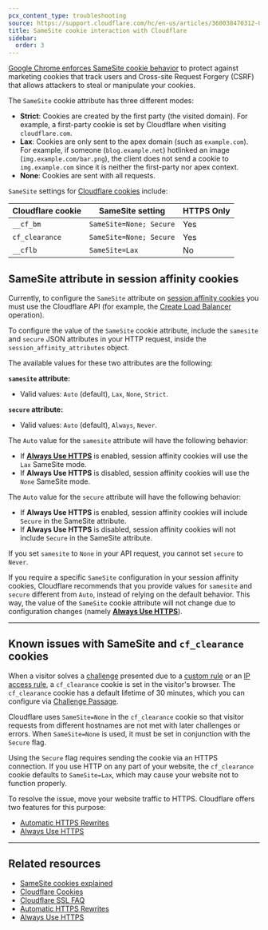 ```yaml
---
pcx_content_type: troubleshooting
source: https://support.cloudflare.com/hc/en-us/articles/360038470312-Understanding-SameSite-cookie-interaction-with-Cloudflare
title: SameSite cookie interaction with Cloudflare
sidebar:
  order: 3
---
```



[Google Chrome enforces SameSite cookie behavior](https://www.chromium.org/updates/same-site) to protect against marketing cookies that track users and Cross-site Request Forgery (CSRF) that allows attackers to steal or manipulate your cookies.

The `SameSite` cookie attribute has three different modes:

- **Strict**: Cookies are created by the first party (the visited domain). For example, a first-party cookie is set by Cloudflare when visiting `cloudflare.com`.
- **Lax**: Cookies are only sent to the <GlossaryTooltip term="apex domain">apex</GlossaryTooltip> domain (such as `example.com`). For example, if someone (`blog.example.net`) hotlinked an image (`img.example.com/bar.png`), the client does not send a cookie to `img.example.com` since it is neither the first-party nor apex context.
- **None**: Cookies are sent with all requests.

`SameSite` settings for [Cloudflare cookies](/fundamentals/reference/policies-compliances/cloudflare-cookies/) include:

| Cloudflare cookie | SameSite setting        | HTTPS Only |
| ----------------- | ----------------------- | ---------- |
| `__cf_bm`         | `SameSite=None; Secure` | Yes        |
| `cf_clearance`    | `SameSite=None; Secure` | Yes        |
| `__cflb`          | `SameSite=Lax`          | No         |

## SameSite attribute in session affinity cookies

Currently, to configure the `SameSite` attribute on [session affinity cookies](/load-balancing/understand-basics/session-affinity/) you must use the Cloudflare API (for example, the [Create Load Balancer](/api/resources/load_balancers/methods/create/) operation).

To configure the value of the `SameSite` cookie attribute, include the `samesite` and `secure` JSON attributes in your HTTP request, inside the `session_affinity_attributes` object.

The available values for these two attributes are the following:

**`samesite` attribute:**

- Valid values: `Auto` (default), `Lax`, `None`, `Strict`.

**`secure` attribute:**

- Valid values: `Auto` (default), `Always`, `Never`.

The `Auto` value for the `samesite` attribute will have the following behavior:

- If [**Always Use HTTPS**](/ssl/edge-certificates/additional-options/always-use-https/) is enabled, session affinity cookies will use the `Lax` SameSite mode.
- If **Always Use HTTPS** is disabled, session affinity cookies will use the `None` SameSite mode.

The `Auto` value for the `secure` attribute will have the following behavior:

- If **Always Use HTTPS** is enabled, session affinity cookies will include `Secure` in the SameSite attribute.
- If **Always Use HTTPS** is disabled, session affinity cookies will not include `Secure` in the SameSite attribute.

If you set `samesite` to `None` in your API request, you cannot set `secure` to `Never`.

If you require a specific `SameSite` configuration in your session affinity cookies, Cloudflare recommends that you provide values for `samesite` and `secure` different from `Auto`, instead of relying on the default behavior. This way, the value of the `SameSite` cookie attribute will not change due to configuration changes (namely [**Always Use HTTPS**](/ssl/edge-certificates/additional-options/always-use-https/)).

---

## Known issues with SameSite and `cf_clearance` cookies

When a visitor solves a [challenge](/cloudflare-challenges/) presented due to a [custom rule](/waf/custom-rules/) or an [IP access rule](/waf/tools/ip-access-rules/), a `cf_clearance` cookie is set in the visitor's browser. The `cf_clearance` cookie has a default lifetime of 30 minutes, which you can configure via [Challenge Passage](/cloudflare-challenges/challenge-types/challenge-pages/challenge-passage/).

Cloudflare uses `SameSite=None` in the `cf_clearance` cookie so that visitor requests from different hostnames are not met with later challenges or errors. When `SameSite=None` is used, it must be set in conjunction with the `Secure` flag.

Using the `Secure` flag requires sending the cookie via an HTTPS connection. If you use HTTP on any part of your website, the `cf_clearance` cookie defaults to `SameSite=Lax`, which may cause your website not to function properly.

To resolve the issue, move your website traffic to HTTPS. Cloudflare offers two features for this purpose: 

- [Automatic HTTPS Rewrites](/ssl/edge-certificates/additional-options/automatic-https-rewrites/)
- [Always Use HTTPS](/ssl/edge-certificates/additional-options/always-use-https/)

---

## Related resources

- [SameSite cookies explained](https://web.dev/samesite-cookies-explained/) 
- [Cloudflare Cookies](/fundamentals/reference/policies-compliances/cloudflare-cookies/)
- [Cloudflare SSL FAQ](/ssl/troubleshooting/faq/)
- [Automatic HTTPS Rewrites](/ssl/edge-certificates/additional-options/automatic-https-rewrites/)
- [Always Use HTTPS](/ssl/edge-certificates/additional-options/always-use-https/)
